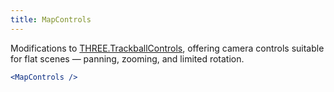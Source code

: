 ```yaml
---
title: MapControls
---
```


Modifications to [THREE.TrackballControls](https://threejs.org/docs/?q=TrackballControls#examples/en/controls/TrackballControls), offering camera controls suitable for flat scenes — panning, zooming, and limited rotation.

```jsx
<MapControls />
```

<StoryBookLink link="controls-mapcontrols--map-controls-scene-st" />

<StoryBookEmbed id="controls-mapcontrols--map-controls-scene-st" />
